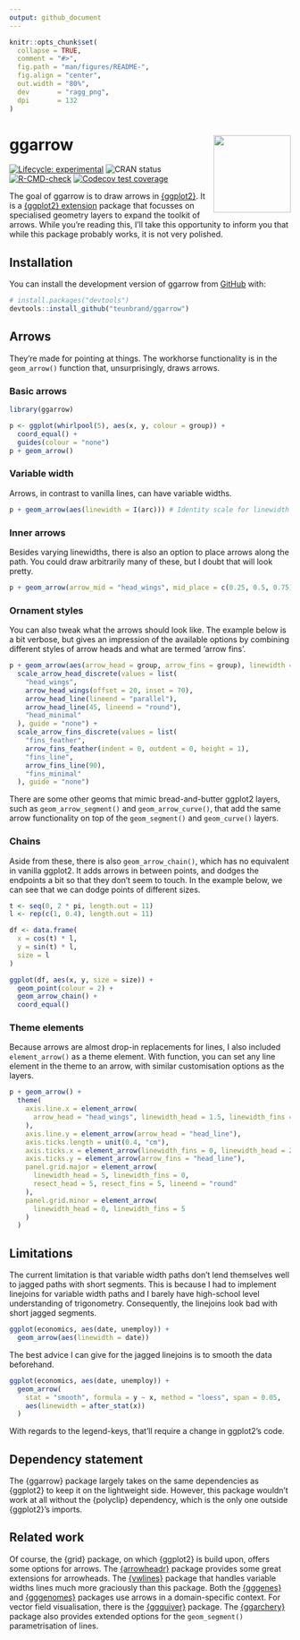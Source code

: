 ```yaml
---
output: github_document
---
```


<!-- README.md is generated from README.Rmd. Please edit that file -->

```r
knitr::opts_chunk$set(
  collapse = TRUE,
  comment = "#>",
  fig.path = "man/figures/README-",
  fig.align = "center",
  out.width = "80%",
  dev       = "ragg_png",
  dpi       = 132
)
```

# ggarrow <img src="man/figures/logo.png" align="right" height="138" />

<!-- badges: start -->
[![Lifecycle: experimental](https://img.shields.io/badge/lifecycle-experimental-orange.svg)](https://lifecycle.r-lib.org/articles/stages.html#experimental)
![CRAN status](https://www.r-pkg.org/badges/version/ggarrow)
[![R-CMD-check](https://github.com/teunbrand/ggarrow/actions/workflows/R-CMD-check.yaml/badge.svg)](https://github.com/teunbrand/ggarrow/actions/workflows/R-CMD-check.yaml)
[![Codecov test coverage](https://codecov.io/gh/teunbrand/ggarrow/branch/main/graph/badge.svg)](https://app.codecov.io/gh/teunbrand/ggarrow?branch=main)
<!-- badges: end -->

The goal of ggarrow is to draw arrows in [{ggplot2}](https://ggplot2.tidyverse.org/). It is a [{ggplot2} extension](https://exts.ggplot2.tidyverse.org/gallery/) package that focusses on specialised geometry layers to expand the toolkit of arrows. While you're reading this, I'll take this opportunity to inform you that while this package probably works, it is not very polished.

## Installation

You can install the development version of ggarrow from [GitHub](https://github.com/) with:

``` r
# install.packages("devtools")
devtools::install_github("teunbrand/ggarrow")
```

## Arrows

They're made for pointing at things. The workhorse functionality is in the `geom_arrow()` function that, unsurprisingly, draws arrows. 

### Basic arrows

```r
library(ggarrow)

p <- ggplot(whirlpool(5), aes(x, y, colour = group)) +
  coord_equal() +
  guides(colour = "none")
p + geom_arrow()
```

### Variable width

Arrows, in contrast to vanilla lines, can have variable widths.

```r
p + geom_arrow(aes(linewidth = I(arc))) # Identity scale for linewidth
```

### Inner arrows

Besides varying linewidths, there is also an option to place arrows along the path. 
You could draw arbitrarily many of these, but I doubt that will look pretty.

```r
p + geom_arrow(arrow_mid = "head_wings", mid_place = c(0.25, 0.5, 0.75))
```

### Ornament styles

You can also tweak what the arrows should look like.
The example below is a bit verbose, but gives an impression of the available options by combining different styles of arrow heads and what are termed 'arrow fins'.

```r
p + geom_arrow(aes(arrow_head = group, arrow_fins = group), linewidth = 2) +
  scale_arrow_head_discrete(values = list(
    "head_wings",
    arrow_head_wings(offset = 20, inset = 70),
    arrow_head_line(lineend = "parallel"),
    arrow_head_line(45, lineend = "round"),
    "head_minimal"
  ), guide = "none") +
  scale_arrow_fins_discrete(values = list(
    "fins_feather",
    arrow_fins_feather(indent = 0, outdent = 0, height = 1),
    "fins_line",
    arrow_fins_line(90),
    "fins_minimal"
  ), guide = "none")
```

There are some other geoms that mimic bread-and-butter ggplot2 layers, such as `geom_arrow_segment()` and `geom_arrow_curve()`, that add the same arrow functionality on top of the `geom_segment()` and `geom_curve()` layers.

### Chains

Aside from these, there is also `geom_arrow_chain()`, which has no equivalent in vanilla ggplot2. It adds arrows in between points, and dodges the endpoints a bit so that they don't seem to touch. In the example below, we can see that we can dodge points of different sizes.

```r
t <- seq(0, 2 * pi, length.out = 11)
l <- rep(c(1, 0.4), length.out = 11)

df <- data.frame(
  x = cos(t) * l,
  y = sin(t) * l,
  size = l
)

ggplot(df, aes(x, y, size = size)) +
  geom_point(colour = 2) +
  geom_arrow_chain() +
  coord_equal()
```

### Theme elements

Because arrows are almost drop-in replacements for lines, I also included `element_arrow()` as a theme element. With function, you can set any line element in the theme to an arrow, with similar customisation options as the layers.

```r
p + geom_arrow() +
  theme(
    axis.line.x = element_arrow(
      arrow_head = "head_wings", linewidth_head = 1.5, linewidth_fins = 0
    ),
    axis.line.y = element_arrow(arrow_head = "head_line"),
    axis.ticks.length = unit(0.4, "cm"),
    axis.ticks.x = element_arrow(linewidth_fins = 0, linewidth_head = 2),
    axis.ticks.y = element_arrow(arrow_fins = "head_line"),
    panel.grid.major = element_arrow(
      linewidth_head = 5, linewidth_fins = 0,
      resect_head = 5, resect_fins = 5, lineend = "round"
    ),
    panel.grid.minor = element_arrow(
      linewidth_head = 0, linewidth_fins = 5
    )
  )
```

## Limitations

The current limitation is that variable width paths don't lend themselves well to jagged paths with short segments. This is because I had to implement linejoins for variable width paths and I barely have high-school level understanding of trigonometry. Consequently, the linejoins look bad with short jagged segments.

```r
ggplot(economics, aes(date, unemploy)) +
  geom_arrow(aes(linewidth = date))
```

The best advice I can give for the jagged linejoins is to smooth the data beforehand.

```r
ggplot(economics, aes(date, unemploy)) +
  geom_arrow(
    stat = "smooth", formula = y ~ x, method = "loess", span = 0.05,
    aes(linewidth = after_stat(x))
  )
```

With regards to the legend-keys, that'll require a change in ggplot2's code.

## Dependency statement

The {ggarrow} package largely takes on the same dependencies as {ggplot2} to keep it on the lightweight side. However, this package wouldn't work at all without the {polyclip} dependency, which is the only one outside {ggplot2}'s imports.

## Related work

Of course, the {grid} package, on which {ggplot2} is build upon, offers some options for arrows.
The [{arrowheadr}](https://github.com/wjschne/arrowheadr) package provides some great extensions for arrowheads.
The [{vwlines}](https://cran.r-project.org/package=vwline) package that handles variable widths lines much more graciously than this package.
Both the [{gggenes}](https://wilkox.org/gggenes/) and [{gggenomes}](https://thackl.github.io/gggenomes/) packages use arrows in a domain-specific context.
For vector field visualisation, there is the [{ggquiver}](http://pkg.mitchelloharawild.com/ggquiver/) package.
The [{ggarchery}](https://github.com/mdhall272/ggarchery) package also provides extended options for the `geom_segment()` parametrisation of lines.

